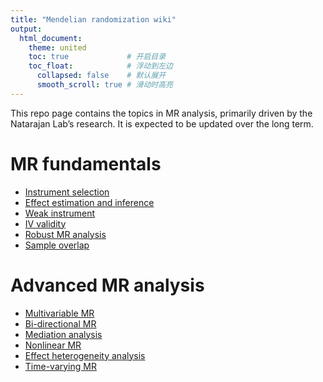 ```yaml
---
title: "Mendelian randomization wiki"
output: 
  html_document:
    theme: united
    toc: true             # 开启目录
    toc_float:            # 浮动到左边
      collapsed: false    # 默认展开
      smooth_scroll: true # 滑动时高亮
---
```


This repo page contains the topics in MR analysis, primarily driven by the Natarajan Lab’s research. It is expected to be updated over the long term.

# MR fundamentals

-   [Instrument selection](test1.html)
-   [Effect estimation and inference](test2.html)
-   [Weak instrument](test2.html)
-   [IV validity](test2.html)
-   [Robust MR analysis](test3.html)
-   [Sample overlap](test2.html)

# Advanced MR analysis

-   [Multivariable MR](test1.html)
-   [Bi-directional MR](test1.html)
-   [Mediation analysis](test1.html)
-   [Nonlinear MR](test1.html)
-   [Effect heterogeneity analysis](test1.html)
-   [Time-varying MR](test1.html)
